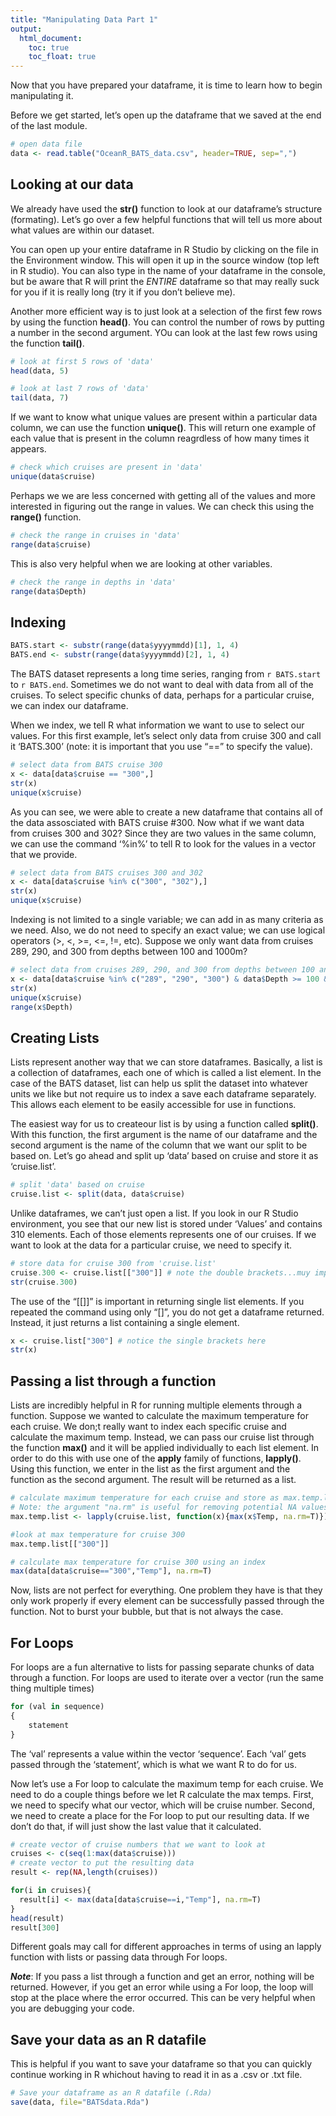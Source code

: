 ```yaml
---
title: "Manipulating Data Part 1"
output: 
  html_document:
    toc: true
    toc_float: true
---
```


Now that you have prepared your dataframe, it is time to learn how to begin manipulating it.  

Before we get started, let's open up the dataframe that we saved at the end of the last module.  
```r
# open data file
data <- read.table("OceanR_BATS_data.csv", header=TRUE, sep=",")
```


## Looking at our data
We already have used the **str()** function to look at our dataframe's structure (formating). Let's go over a few helpful functions that will tell us more about what values are within our dataset.  

You can open up your entire dataframe in R Studio by clicking on the file in the Environment window. This will open it up in the source window (top left in R studio). You can also type in the name of your dataframe in the console, but be aware that R will print the *ENTIRE* dataframe so that may really suck for you if it is really long (try it if you don't believe me).  

Another more efficient way is to just look at a selection of the first few rows by using the function **head()**. You can control the number of rows by putting a number in the second argument. YOu can look at the last few rows using the function **tail()**.   
```r
# look at first 5 rows of 'data'
head(data, 5)

# look at last 7 rows of 'data'
tail(data, 7)
```

If we want to know what unique values are present within a particular data column, we can use the function **unique()**. This will return one example of each value that is present in the column reagrdless of how many times it appears.
```r
# check which cruises are present in 'data'
unique(data$cruise)
```

Perhaps we we are less concerned with getting all of the values and more interested in figuring out the range in values. We can check this using the **range()** function.
```r
# check the range in cruises in 'data'
range(data$cruise)
```
This is also very helpful when we are looking at other variables.
```r
# check the range in depths in 'data'
range(data$Depth)

```

## Indexing  
```r
BATS.start <- substr(range(data$yyyymmdd)[1], 1, 4)
BATS.end <- substr(range(data$yyyymmdd)[2], 1, 4)
```

The BATS dataset represents a long time series, ranging from `r BATS.start` to `r BATS.end`. Sometimes we do not want to deal with data from all of the cruises. To select specific chunks of data, perhaps for a particular cruise, we can index our dataframe.  

When we index, we tell R what information we want to use to select our values. For this first example, let's select only data from cruise 300 and call it 'BATS.300' (note: it is important that you use "==" to specify the value).
```r
# select data from BATS cruise 300
x <- data[data$cruise == "300",]
str(x)
unique(x$cruise)
```
As you can see, we were able to create a new dataframe that contains all of the data assosciated with BATS cruise #300. Now what if we want data from cruises 300 and 302? Since they are two values in the same column, we can use the command '%in%' to tell R to look for the values in a vector that we provide. 
```r
# select data from BATS cruises 300 and 302
x <- data[data$cruise %in% c("300", "302"),]
str(x)
unique(x$cruise)
```
Indexing is not limited to a single variable; we can add in as many criteria as we need. Also, we do not need to specify an exact value; we can use logical operators (>, <, >=, <=, !=, etc). Suppose we only want data from cruises 289, 290, and 300 from depths between 100 and 1000m?
```r
# select data from cruises 289, 290, and 300 from depths between 100 and 1000m?
x <- data[data$cruise %in% c("289", "290", "300") & data$Depth >= 100 & data$Depth <= 1000,]
str(x)
unique(x$cruise)
range(x$Depth)
```

## Creating Lists
Lists represent another way that we can store dataframes. Basically, a list is a collection of dataframes, each one of which is called a list element. In the case of the BATS dataset, list can help us split the dataset into whatever units we like but not require us to index a save each dataframe separately. This allows each element to be easily accessible for use in functions.  

The easiest way for us to createour list is by using a function called **split()**. With this function, the first argument is the name of our dataframe and the second argument is the name of the column that we want our split to be based on. Let's go ahead and split up 'data' based on cruise and store it as 'cruise.list'.
```r
# split 'data' based on cruise
cruise.list <- split(data, data$cruise)
```

Unlike dataframes, we can't just open a list. If you look in our R Studio environment, you see that our new list is stored under 'Values' and contains 310 elements. Each of those elements represents one of our cruises. If we want to look at the data for a particular cruise, we need to specify it. 
```r
# store data for cruise 300 from 'cruise.list'
cruise.300 <- cruise.list[["300"]] # note the double brackets...muy importante
str(cruise.300)
```
The use of the "[[]]" is important in returning single list elements. If you repeated the command using only "[]", you do not get a dataframe returned. Instead, it just returns a list containing a single element. 
```r
x <- cruise.list["300"] # notice the single brackets here
str(x)
```

## Passing a list through a function
Lists are incredibly helpful in R for running multiple elements through a function. Suppose we wanted to calculate the maximum temperature for each cruise. We don;t really want to index each specific cruise and calculate the maximum temp. Instead, we can pass our cruise list through the function **max()** and it will be applied individually to each list element. In order to do this with use one of the **apply** family of functions, **lapply()**. Using this function, we enter in the list as the first argument and the function as the second argument. The result will be returned as a list.    
```r
# calculate maximum temperature for each cruise and store as max.temp.list
# Note: the argument "na.rm" is useful for removing potential NA values from the calculation. Use it anytime there is or may be an NA in your vector of interest.
max.temp.list <- lapply(cruise.list, function(x){max(x$Temp, na.rm=T)}) 

#look at max temperature for cruise 300
max.temp.list[["300"]]

# calculate max temperature for cruise 300 using an index
max(data[data$cruise=="300","Temp"], na.rm=T)
```

Now, lists are not perfect for everything. One problem they have is that they only work properly if every element can be successfully passed through the function. Not to burst your bubble, but that is not always the case. 

## For Loops
For loops are a fun alternative to lists for passing separate chunks of data through a function. For loops are used to iterate over a vector (run the same thing multiple times)

```r
for (val in sequence)
{
    statement
}
```

The 'val' represents a value within the vector 'sequence'. Each 'val' gets passed through the 'statement', which is what we want R to do for us.

Now let's use a For loop to calculate the maximum temp for each cruise. We need to do a couple things before we let R calculate the max temps. First, we need to specify what our vector, which will be cruise number. Second, we need to create a place for the For loop to put our resulting data. If we don't do that, if will just show the last value that it calculated.
```r
# create vector of cruise numbers that we want to look at
cruises <- c(seq(1:max(data$cruise)))
# create vector to put the resulting data
result <- rep(NA,length(cruises))

for(i in cruises){
  result[i] <- max(data[data$cruise==i,"Temp"], na.rm=T)
}
head(result)
result[300]
```
Different goals may call for different approaches in terms of using an lapply function with lists or passing data through For loops. 

***Note***: If you pass a list through a function and get an error, nothing will be returned. However, if you get an error while using a For loop, the loop will stop at the place where the error occurred. This can be very helpful when you are debugging your code.

## Save your data as an R datafile
This is helpful if you want to save your dataframe so that you can quickly continue working in R whichout having to read it in as a .csv or .txt file.
```r
# Save your dataframe as an R datafile (.Rda)
save(data, file="BATSdata.Rda")
```

